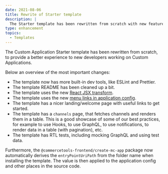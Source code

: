 ```yaml
---
date: 2021-08-06
title: Rewrite of Starter template
description: |
  The Starter template has been rewritten from scratch with new features, tools, and documentation to help developers getting started with Custom Applications.
type: enhancement
topics:
  - Templates
---
```


The Custom Application Starter template has been rewritten from scratch, to provide a better experience to new developers working on Custom Applications.

Below an overview of the most important changes:

<!--more-->

* The template now has more built-in dev tools, like ESLint and Prettier.
* The template README has been cleaned up a bit.
* The template uses the new [React JSX transform](https://reactjs.org/blog/2020/09/22/introducing-the-new-jsx-transform.html).
* The template uses the new [menu links in application config](https://docs.commercetools.com/custom-applications/development/menu-links#menu-links-in-application-config).
* The template has a nicer landing/welcome page with useful links to get started.
* The template has a `channels` page, that fetches channels and renders them in a table. This is a good showcase of some of our best practices, for example to use Hooks, to use GraphQL, to use notifications, to render data in a table (with pagination), etc.
* The template has RTL tests, including mocking GraphQL and using test data.

Furthermore, the `@commercetools-frontend/create-mc-app` package now automatically derives the `entryPointUriPath` from the folder name when installing the template. The value is then applied to the application config and other places in the source code.

